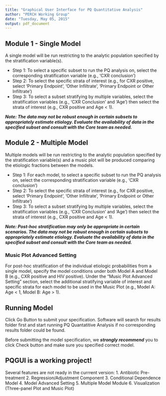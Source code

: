 ```yaml
---
title: "Graphical User Interface for PQ Quantitative Analysis"
author: "PERCH Working Group"
date: "Tuesday, May 05, 2015"
output: pdf_document
---
```


## Module 1 - Single Model 

A single model will be run restricting to the analytic population specified by the stratification variable(s).  

* Step 1: To select a specific subset to run the PQ analysis on, select the corresponding stratification variable (e.g., ‘CXR conclusion’) 
* Step 2: To select the specific strata of interest (e.g., for CXR positive, select ‘Primary Endpoint’, ‘Other Infiltrate’, ‘Primary Endpoint or Other Infiltrate’)
* Step 3: To select a subset stratifying by multiple variables, select the stratification variables (e.g., ‘CXR Conclusion’ and ‘Age’) then select the strata of interest (e.g., CXR positive and Age < 1).  


***Note: The data may not be robust enough in certain subsets to appropriately estimate etiology.  Evaluate the availability of data in the specified subset and consult with the Core team as needed.***

## Module 2 - Multiple Model

Multiple models will be run restricting to the analytic population specified by the stratification variable(s) and a music plot will be produced comparing the etiologic fractions between the models.

* Step 1: For each model, to select a specific subset to run the PQ analysis on, select the corresponding stratification variable (e.g., ‘CXR conclusion’) 
* Step 2: To select the specific strata of interest (e.g., for CXR positive, select ‘Primary Endpoint’, ‘Other Infiltrate’, ‘Primary Endpoint or Other Infiltrate’)
* Step 3: To select a subset stratifying by multiple variables, select the stratification variables (e.g., ‘CXR Conclusion’ and ‘Age’) then select the strata of interest (e.g., CXR positive and Age < 1).  

***Note: Post-hoc stratification may only be appropriate in certain scenarios.  The data may not be robust enough in certain subsets to appropriately estimate etiology.  Evaluate the availability of data in the specified subset and consult with the Core team as needed.*** 

### Music Plot Advanced Setting

For post-hoc stratification of the individual etiologic probabilities from a single model, specify the model conditions under both Model A and Model B (e.g., CXR positive and HIV positive).  Under the “Music Plot Advanced Setting” section, select the additional stratifying variable of interest and specific strata for each model to be used in the Music Plot (e.g., Model A: Age < 1, Model B: Age > 1).  

## Running Model

Click Go Button to submit your specification. Software will search for results folder first and start running PQ Quantatitive Analysis if no corresponding results folder could be found. 

Before submitting the model specification, we ***strongly recommend*** you to click Check button and make sure you specified correct model.

## PQGUI is a working project!

Several features are not ready in the currrent version:
1. Antibiotic Pre-treatment
2. Regression/Adjustment Component
3. Conditional Dependence Model
4. Model Advanced Setting
5. Multiple Model Module
6. Visualization (Three-panel Plot and Music Plot)
 

